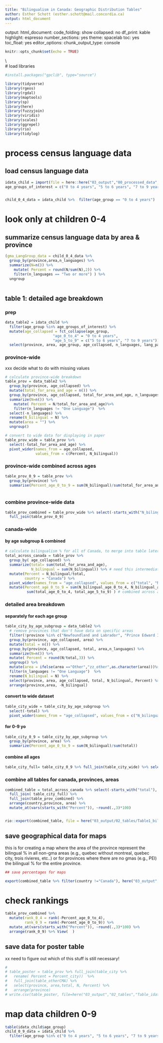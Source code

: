 ---
title: "Bilingualism in Canada: Geographic Distribution Tables"
author: Esther Schott (esther.schott@mail.concordia.ca)
output: html_document
---
output: 
  html_document: 
    code_folding: show
    collapsed: no
    df_print: kable
    highlight: espresso
    number_sections: yes
    theme: spacelab
    toc: yes
    toc_float: yes
editor_options: 
  chunk_output_type: console

```{r setup, include=FALSE}
knitr::opts_chunk$set(echo = TRUE)
```

\\\
# load libraries
```{r load packages}
#install.packages("gpclib", type="source")

library(tidyverse)
library(rgeos)
library(rgdal)
library(maptools)
library(sp)
library(here)
library(fuzzyjoin)
library(viridis)
library(scales)
library(ggrepel)
library(rio)
library(tidylog)
```





# process census language data
## load census language data
```{r read_census_data}
idata_child = import(file = here::here("03_output","00_processed_data", "idata_preprocessed.Rdata"))
age_groups_of_interest = c("0 to 4 years", "5 to 6 years", "7 to 9 years")


child_0_4_data = idata_child %>%  filter(age_group == "0 to 4 years") 

```

# look only at children 0-4
## summarize census language data by area & province
```{r summarize_census_data}
(gma_LangGroup_data = child_0_4_data %>%
  group_by(province,area,n_languages) %>%
  summarize(N=n()) %>%
    mutate( Percent = round(N/sum(N),2)) %>% 
    filter(n_languages == "Two or more") ) %>%
  ungroup
    

```
## table 1: detailed age breakdown
### prep
```{r}
data_table2 = idata_child %>%
  filter(age_group %in% age_groups_of_interest) %>%
  mutate(age_collapsed = fct_collapse(age_group, 
                      "age_0_to_4" = "0 to 4 years",
                      "age_5_to_9" = c("5 to 6 years", "7 to 9 years"))) %>%
  select(province, area, age_group, age_collapsed, n_languages, lang_pair, sex, person_id)

```

### province-wide

xxx decide what to do with missing values
```{r}


# calculate province-wide breakdown
table_prov = data_table2 %>%
  group_by(province, age_collapsed) %>%
  mutate(total_for_area_and_age = n()) %>% 
  group_by(province, age_collapsed, total_for_area_and_age, n_languages) %>%
  summarize(N=n()) %>% 
    mutate( Percent = N/total_for_area_and_age)%>% 
    filter(n_languages != "One Language")  %>%
  select(-n_languages) %>%
  rename(N_bilingual = N) %>%
  mutate(area = "") %>%
  ungroup()

# convert to wide data for displaying in paper
table_prov_wide = table_prov %>% 
  select(-total_for_area_and_age) %>%
  pivot_wider(names_from = age_collapsed, 
              values_from = c(Percent, N_bilingual))
```
### province-wide combined across ages
```{r}
table_prov_0_9 = table_prov %>% 
  group_by(province) %>%
  summarise(Percent_age_0_to_9 = sum(N_bilingual)/sum(total_for_area_and_age))
 
```
### combine province-wide data
```{r}

table_prov_combined = table_prov_wide %>% select(-starts_with("N_biling")) %>%
  full_join(table_prov_0_9)
```



### canada-wide
#### by age subgroup & combined
```{r}



# calculate bilingualism % for all of Canada, to merge into table later
total_across_canada = table_prov %>%
  group_by( age_collapsed) %>%
  summarize(total= sum(total_for_area_and_age),
            N_bilingual = sum(N_bilingual)) %>% # need this intermediate step to be able to calculate combined column 0-9
  mutate(Percent = N_bilingual/total,
         country = "Canada") %>% 
  pivot_wider(names_from = "age_collapsed", values_from = c("total", "N_bilingual", "Percent")) %>% # to be able to add a column on 0 to 9
  mutate(Percent_age_0_to_9 = sum(N_bilingual_age_0_to_4, N_bilingual_age_5_to_9)/
          sum(total_age_0_to_4, total_age_5_to_9) ) # combined across ages
```


### detailed area breakdown
#### separately for each age group
```{r}
table_city_by_age_subgroup = data_table2 %>% 
  # remove provinces that don't have data on specific areas
  filter(!province %in% c("Newfoundland and Labrador", "Prince Edward Island", "Northern Canada")) %>%
  group_by(province, age_collapsed, area) %>%
  mutate(total = n()) %>% 
  group_by(province, age_collapsed, total, area,n_languages) %>%
  summarize(N=n()) %>% 
  mutate( Percent = round(N/total,3)) %>%
  ungroup() %>% 
  mutate(area = ifelse(area =="Other","zz_other",as.character(area)))%>% # so that other sorts at the end always
  filter(n_languages != "One Language")  %>% 
  rename(N_bilingual = N) %>%
  select(province, area, age_collapsed, total, N_bilingual, Percent) %>%
  arrange(province,area, -N_bilingual) 


```
#### convert to wide dataset
```{r}
table_city_wide = table_city_by_age_subgroup %>%
  select(-total) %>%
  pivot_wider(names_from = "age_collapsed", values_from = c("N_bilingual", "Percent"))
```

#### for 0-9 yo
```{r}
table_city_0_9 = table_city_by_age_subgroup %>% 
  group_by(province, area) %>%
  summarize(Percent_age_0_to_9 = sum(N_bilingual)/sum(total))
```
#### combine all ages
```{r}
table_city_full= table_city_0_9 %>% full_join(table_city_wide) %>% select(-starts_with("N_bilin"))
```


### combine all tables for canada, provinces, areas

```{r}
combined_table = total_across_canada %>% select(-starts_with("total"), -starts_with("N_bili")) %>%
  full_join( table_city_full) %>%
  full_join(table_prov_combined) %>% 
  arrange(country,province, area) %>% 
  mutate_at(vars(starts_with("Percent")), ~round(.,3)*100)


rio::export(combined_table, file = here("03_output/02_tables/Table1_bilingualism_rates.csv"))
```


## save geographical  data for maps
this is for creating a map where the area of the province represent the bilingual % in all non-gma areas (e.g., quebec without montreal, quebec city, trois rivieres, etc..) or for provinces where there are no gmas (e.g., PEI) the bilingual % for the entire province.
```{r}


## save percentages for maps

export(combined_table %>% filter(country !="Canada"), here("03_output", "00_processed_data", "idata_geo_province.Rdata"))


```
# check rankings
```{r}
table_prov_combined %>%  
  mutate(rank_0_4 = rank(-Percent_age_0_to_4),
         rank_0_9 = rank(-Percent_age_0_to_9)) %>% 
  mutate_at(vars(starts_with("Percent")), ~round(.,3)*100) %>% 
  arrange(rank_0_9) %>% View(  )
```



## save data for poster table
xx need to figure out which of this stuff is still necessary!
```{r}

# 
# table_poster = table_prov %>% full_join(table_city %>% 
#   rename( Percent = Percent_city))  %>% 
#   full_join(table_otherCMA) %>%
#   select(province, area,total, N, Percent) %>%
#   arrange(province)
# write.csv(table_poster, file=here("03_output","02_tables","Table_idata_by_area_0_to_4.csv"),row.names = F)
```

# map data children 0-9
```{r}
table(idata_child$age_group)
child_0_9_data = idata_child %>%
  filter(age_group %in% c("0 to 4 years", "5 to 6 years", "7 to 9 years"))
```




